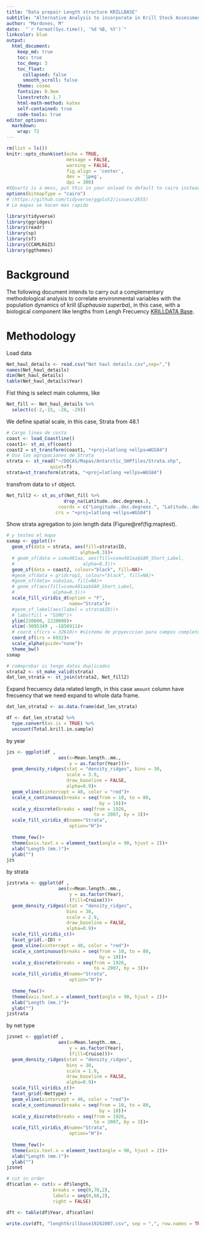 ```yaml
---
title: "Data prepair Length structure KRILLBASE"
subtitle: "Alternative Analysis to incorporate in Krill Stock Assessment Model 48.1 SubArea"
author: "Mardones, M"
date:  "`r format(Sys.time(), '%d %B, %Y')`"
linkcolor: blue
output:
  html_document:
    keep_md: true
    toc: true
    toc_deep: 3
    toc_float:
      collapsed: false
      smooth_scroll: false
    theme: cosmo
    fontsize: 0.9em
    linestretch: 1.7
    html-math-method: katex
    self-contained: true
    code-tools: true
editor_options: 
  markdown: 
    wrap: 72
---
```


```r
rm(list = ls())
knitr::opts_chunk$set(echo = TRUE,
                      message = FALSE,
                      warning = FALSE,
                      fig.align = 'center',
                      dev = 'jpeg',
                      dpi = 300)
#XQuartz is a mess, put this in your onload to default to cairo instead
options(bitmapType = "cairo") 
# (https://github.com/tidyverse/ggplot2/issues/2655)
# Lo mapas se hacen mas rapido
```


```r
library(tidyverse)
library(ggridges)
library(readr)
library(sp)
library(sf)
library(CCAMLRGIS)
library(ggthemes)
```

# Background

The following document intends to carry out a complementary
methodological analysis to correlate environmental variables with the
population dynamics of krill (*Euphausia superba*), in this case, with a
biological component like lengths from Lengh Frecuency [KRILLDATA Base](https://apex.nerc-bas.ac.uk/f?p=198:1:0).


# Methodology

Load data 

```r
Net_haul_details <- read.csv("Net haul details.csv",sep=",")
names(Net_haul_details)
dim(Net_haul_details)
table(Net_haul_details$Year)
```

Fist thing is select main columns, like 

```r
Net_fill <- Net_haul_details %>% 
  select(c(-2,-15, -28, -29))
```


We define spatial scale, in this case, Strata from 48.1

```r
# Cargo linea de costa
coast <- load_Coastline()
coast1<- st_as_sf(coast) 
coast2 = st_transform(coast1, "+proj=latlong +ellps=WGS84")
# Uso las agrupaciones de Strata
strata <- st_read("~/DOCAS/Mapas/Antarctic_SHPfiles/Strata.shp",
                quiet=T)
strata=st_transform(strata, "+proj=latlong +ellps=WGS84")
```


transfrom data to `sf` object.

```r
Net_fill2 <- st_as_sf(Net_fill %>% 
                     drop_na(Latitude..dec.degrees.), 
                   coords = c("Longitude..dec.degrees.", "Latitude..dec.degrees."),  
                  crs = "+proj=latlong +ellps=WGS84")
```

Show strata agregation to join length data (Figure\@ref(fig:maptest).

```r
# y testeo el mapa
ssmap <- ggplot()+
  geom_sf(data = strata, aes(fill=strata$ID, 
                           alpha=0.3))+
  # geom_sf(data = ssmu481aa, aes(fill=ssmu481aa$GAR_Short_Label, 
  #                         alpha=0.3))+
  geom_sf(data = coast2, colour="black", fill=NA)+
  #geom_sf(data = gridcrop1, colour="black", fill=NA)+
  #geom_sf(data= suba1aa, fill=NA)+
  # geom_sf(aes(fill=ssmu481aa$GAR_Short_Label,
  #              alpha=0.3))+
  scale_fill_viridis_d(option = "F",
                       name="Strata")+
  #geom_sf_label(aes(label = strata$ID))+
  # labs(fill = "SSMU")+
  ylim(230000, 2220000)+
  xlim(-3095349 , -1858911)+
  # coord_sf(crs = 32610)+ #sistema de prpyecccion para campos completos
  coord_sf(crs = 6932)+
  scale_alpha(guide="none")+
  theme_bw()
ssmap
```


```r
# comoprobar si tengo datos duplicados
strata2 <- st_make_valid(strata)
dat_len_strata <- st_join(strata2, Net_fill2)
```



Expand frecuency data related length, in this case `amount` column have frecuency that we need expand to whole data frame. 

```r
dat_len_strata2 <- as.data.frame(dat_len_strata)
```


```r
df <- dat_len_strata2 %>% 
  type.convert(as.is = TRUE) %>% 
  uncount(Total.krill.in.sample)
```
by year

```r
jzs <- ggplot(df ,
                   aes(x=Mean.length..mm., 
                       y = as.factor(Year)))+
  geom_density_ridges(stat = "density_ridges", bins = 30, 
                      scale = 3.9, 
                      draw_baseline = FALSE,
                      alpha=0.9)+
  geom_vline(xintercept = 40, color = "red")+
  scale_x_continuous(breaks = seq(from = 10, to = 80, 
                                  by = 10))+
  scale_y_discrete(breaks = seq(from = 1926, 
                                to = 2007, by = 3))+
  scale_fill_viridis_d(name="Strata",
                       option="H")+
  
  theme_few()+
  theme(axis.text.x = element_text(angle = 90, hjust = 2))+
  xlab("Length (mm.)")+
  ylab("")
jzs
```


by strata

```r
jzstrata <- ggplot(df ,
                   aes(x=Mean.length..mm., 
                       y = as.factor(Year),
                       (fill=Cruise)))+
  geom_density_ridges(stat = "density_ridges",
                      bins = 30, 
                      scale = 2.9, 
                      draw_baseline = FALSE,
                      alpha=0.9)+
  scale_fill_viridis_c()+
  facet_grid(.~ID) +   
  geom_vline(xintercept = 40, color = "red")+
  scale_x_continuous(breaks = seq(from = 10, to = 80, 
                                  by = 10))+
  scale_y_discrete(breaks = seq(from = 1926, 
                                to = 2007, by = 3))+
  scale_fill_viridis_d(name="Strata",
                       option="H")+
  
  theme_few()+
  theme(axis.text.x = element_text(angle = 90, hjust = 2))+
  xlab("Length (mm.)")+
  ylab("")
jzstrata
```

by net type

```r
jzsnet <- ggplot(df ,
                   aes(x=Mean.length..mm., 
                       y = as.factor(Year),
                       (fill=Cruise)))+
  geom_density_ridges(stat = "density_ridges",
                      bins = 30, 
                      scale = 1.9, 
                      draw_baseline = FALSE,
                      alpha=0.9)+
  scale_fill_viridis_c()+
  facet_grid(~Nettype) +   
  geom_vline(xintercept = 40, color = "red")+
  scale_x_continuous(breaks = seq(from = 10, to = 80, 
                                  by = 10))+
  scale_y_discrete(breaks = seq(from = 1926, 
                                to = 2007, by = 3))+
  scale_fill_viridis_d(name="Strata",
                       option="H")+
  
  theme_few()+
  theme(axis.text.x = element_text(angle = 90, hjust = 2))+
  xlab("Length (mm.)")+
  ylab("")
jzsnet
```



```r
# cut in order
df$catlon <- cut(x = df$length, 
                 breaks = seq(0,70,2),
                 labels = seq(0,68,2),
                 right = FALSE)

dft <- table(df$Year, df$catlon)
```


```r
write.csv(dft, "lenghtkrillbase19262007.csv", sep = ",", row.names = TRUE)

```

